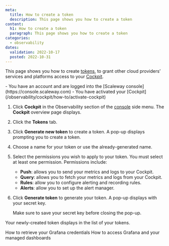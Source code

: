 ```yaml
---
meta:
  title: How to create a token
  description: This page shows you how to create a token
content:
  h1: How to create a token
  paragraph: This page shows you how to create a token
categories:
  - observability
dates:
  validation: 2022-10-17
  posted: 2022-10-31
---
```


This page shows you how to create [tokens](/observability/cockpit/concepts/#tokens), to grant other cloud providers’ services and platforms access to your [Cockpit](/observability/cockpit/concepts/#cockpit).

<Macro id="iam-requirements" />
 
<Message type="requirement">
 - You have an account and are logged into the [Scaleway console](https://console.scaleway.com)
 - You have activated your [Cockpit](/observability/cockpit/how-to/activate-cockpit)
</Message>


1. Click **Cockpit** in the Observability section of the [console](https://console.scaleway.com/) side menu. The **Cockpit** overview page displays.
2. Click the **Tokens** tab.
3. Click **Generate new token** to create a token. A pop-up displays prompting you to create a token.
4. Choose a name for your token or use the already-generated name.
5. Select the permissions you wish to apply to your token.
    <Message type="important">
    You must select at least one permission.
    Permissions include:
    - **Push**: allows you to send your metrics and logs to your Cockpit.
    - **Query**: allows you to fetch your metrics and logs from your Cockpit.
    - **Rules**: allow you to configure alerting and recording rules.
    - **Alerts**: allow you to set up the alert manager.
    </Message>
6. Click **Generate token** to generate your token. A pop-up displays with your secret key.

    <Message type="important">
    Make sure to save your secret key before closing the pop-up.
    </Message>

Your newly-created token displays in the list of your tokens.

<Navigation title="See Also">
  <PreviousButton to="/observability/cockpit/how-to/retrieve-grafana-credentials/">How to retrieve your Grafana credentials</PreviousButton>
  <NextButton to="/observability/cockpit/how-to/access-grafana-and-managed-dashboards/">How to access Grafana and your managed dashboards</NextButton>
</Navigation>